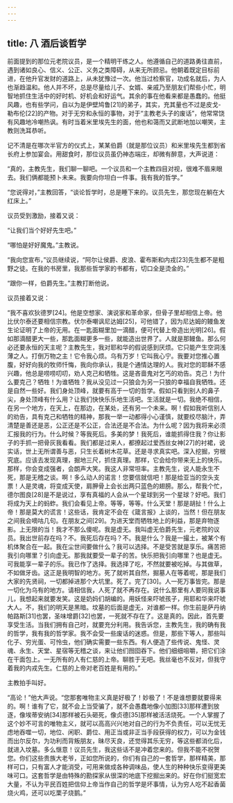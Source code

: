 ```yaml
---
---
---
```

title: 八 酒后谈哲学
---




前面提到的那位元老院议员，是一个精明干练之人。他遵循自己的道路勇往直前，遇到诸如良心、信义、公正、义务之类障碍，从来无所顾忌。他朝着既定目标前进，在他升官发财的道路上，从未犹豫过一次。他当过检察官，功成名就后，为人也渐趋温和。他人并不坏，总是尽量给儿子、女婿、亲戚乃至朋友们帮些小忙，明智地抓住生活中的好时机、好机会和好运气。其余的事在他看来都是愚蠢的。他挺风趣，也有些学问，自以为是伊壁鸠鲁[21]的弟子，其实，充其量也不过是皮戈-勒布伦[22]的产物。对于无穷和永恒的事物，对于“主教老头子的废话”，他常常饶有风趣地冷嘲热讽。有时当着米里埃先生的面，他也和蔼而又武断地加以嘲笑，主教则洗耳恭听。

记不清是在哪次半官方的仪式上，某某伯爵（就是那位议员）和米里埃先生都到省长府上参加宴会。用甜食时，那位议员虽仍神态端庄，却微有醉意，大声说道：

“真的，主教先生，我们聊一聊吧。一个议员和一个主教四目对视，很难不眉来眼去。我们俩都能预卜未来。我要向你坦白一件事。我有我的哲学。”

“您说得对，”主教回答，“谈论哲学时，总是睡下来的。议员先生，那您现在躺在大红床上。”

议员受到激励，接着又说：

“让我们当个好好先生吧。”

“哪怕是好好魔鬼。”主教说。

“我向您宣布，”议员继续说，“阿尔让侯爵、皮浪、霍布斯和内戎[23]先生都不是粗野之徒。在我的书房里，我那些哲学家的书都有，切口全是烫金的。”

“跟你一样，伯爵先生。”主教打断他说。

议员接着又说：

“我不喜欢狄德罗[24]。他是空想家、演说家和革命家，但骨子里却相信上帝。他比伏尔泰还要相信宗教。伏尔泰嘲讽尼达姆[25]，可他错了，因为尼达姆的鳗鱼发生论证明了上帝的无用。在一匙面糊里加一滴醋，便可代替上帝造出光明[26]。假如那滴醋更大一些，那匙面糊更多一些，就能造出世界了。人就是那鳗鱼。那么何必还要永恒的天主呢？主教先生，我对耶和华的假说感到厌烦。它只能产生空洞浅薄之人。打倒万物之主！它令我心烦。乌有万岁！它叫我心宁。我要对您推心置腹，好好向我的牧师忏悔，我向你承认，我是个通情达理的人。我对您的耶稣不感兴趣，他总是唠唠叨叨，劝人克己和牺牲。这是吝啬鬼对乞丐的劝告。克己！为什么要克己？牺牲！为谁牺牲？我从没见过一只狼会为另一只狼的幸福自我牺牲。还是自然一些好。我们身处顶峰，就要有高于一切的哲学。假如只看到别人的鼻子尖，身处顶峰有什么用？让我们快快乐乐地生活吧。生活就是一切。我绝不相信，在另一个地方，在天上，在那边，在某处，还有另一个未来。啊！假如我听信别人的劝告，具有克己和牺牲的精神，那我一举一动都得小心谨慎，就要绞尽脑汁，弄清楚是善还是恶，公正还是不公正，合法还是不合法。为什么呢？因为我将来必须汇报我的行为。什么时候？等我死后。多美的梦！我死后，谁能抓得住我？你让影子的手抓一把骨灰我看看。我们都是过来人，都撩起过爱西丝女神[27]的衬裙，说实话，世上无所谓善与恶，只生长着树木花草。还是寻求真实吧。深入挖掘，穷根究底。应该去发现真理，掘地三尺，抓住真理。那样，它会给你带来无上的快乐。那样，你会变成强者，会朗声大笑。我这人非常坦率。主教先生，说人能永生不死，那是无稽之谈。啊！多么动人的诺言！您要信就信吧！那是给亚当的空头支票！人是灵魂，将变成天使，肩胛骨上会长出两只蓝色的翅膀。那么，帮我个忙，德尔图良[28]是不是说过，享有真福的人会从一个星球到另一个星球？好吧。我们将成为天上的蚂蚱。我们会看见上帝。等等，等等。什么天堂！那是胡扯！什么上帝！那是莫大的谎言！这些话，我肯定不会在《箴言报》上谈的，当然！但在朋友之间我会嘀咕几句。在朋友之间[29]。为进天堂而牺牲地上的利益，那是弃物逐影。上无限的当！我才不那么傻呢。我是虚无。我叫虚无伯爵先生，元老院的议员。我出世前存在吗？不。我死后存在吗？不。我是什么？我是一撮土，被某个有机体聚合在一起。我在尘世间要做什么？我可以选择。不是受苦就是享乐。痛苦把我引向哪里？引向虚无。那我就要受一辈子的苦。快乐把我引向哪里？也是虚无。可我能享一辈子的乐。我已作了选择。我选择了吃，不然就要被吃掉。与其做草，不如做牙齿。这正是我明智的地方。死了就听其自然，掘墓人在等着呢，那是我们大家的先贤祠，一切都掉进那个大坑里。死了。完了[30]。人一死万事皆完。那是一切化为乌有的地方。请相信我，人死了就不再存在。说什么那里有人要同我说事儿，我想起来就要发笑。这是奶妈们胡编的。用妖怪来吓唬孩子，用耶和华来吓唬大人。不，我们的明天是黑暗。坟墓的后面是虚无，对谁都一样。你生前是萨丹纳帕路斯[31]也罢，圣味增爵[32]也罢，一死就不存在了。这是真的。因此，首先要享受生活。当我们拥有自己时，就要充分利用。我告诉您，主教先生，我的确有我的哲学，我有我的哲学家。我不会受一些废话的迷惑。但是，那些下等人，那些叫化子、穷光蛋、可怜虫，他们确实需要一些东西。有人便造了些传说、鬼怪、灵魂、永生、天堂、星宿等无稽之谈，来让他们囫囵吞下。他们细细咀嚼，把它们涂在干面包上。一无所有的人有仁慈的上帝。聊胜于无吧。我丝毫也不反对，但我守着我的内戎先生。仁慈的上帝对老百姓是有用的。”

主教拍手叫好。

“高论！”他大声说。“您那套唯物主义真是好极了！妙极了！不是谁想要就要得来的。啊！谁有了它，就不会上当受骗了，就不会愚蠢地像小加图[33]那样遭到放逐，像埃蒂安纳[34]那样被石头砸死，像贞德[35]那样被活活烧死。一个人掌握了这个妙不可言的唯物主义，就可以高高兴兴地对自己的行为不负责任，可以无忧无虑地吞噬一切，地位、闲职、爵位、用正当或非正当手段获得的权力，可以为金钱而出尔反尔，为功利而背叛朋友，昧尽天良，还觉得其乐无穷，等这些都消化后，就进入坟墓。多么惬意！议员先生，我这些话不是冲着您来的。但我不能不祝贺您。你们这些贵族大老爷，正如您所说的，你们有自己的一套哲学，那样精美，那样可口，只有富人才能消受，可用来做成各种调味品，使人生的种种快乐变得更美味可口。这套哲学是由特殊的勘探家从很深的地底下挖掘出来的。好在你们挺宽宏大量，不认为平民百姓把信仰上帝当作自己的哲学是坏事情，认为穷人吃不起香菌烧火鸡，还可以吃栗子烧鹅。”